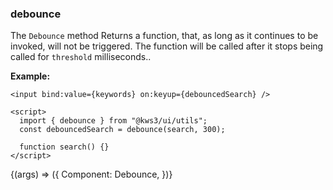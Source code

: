 
<Version />

<Meta title="Utils/2. Examples/Debounce" />

### debounce

The `Debounce` method Returns a function, that, as long as it continues to be invoked, will not be triggered. The function will be called after it stops being called for `threshold` milliseconds..

**Example:**

```
<input bind:value={keywords} on:keyup={debouncedSearch} />

<script>
  import { debounce } from "@kws3/ui/utils";
  const debouncedSearch = debounce(search, 300);

  function search() {}
</script>
```

<Story name="Debounce" args={{}}>
  {(args) => ({
    Component: Debounce,
  })}
</Story>
